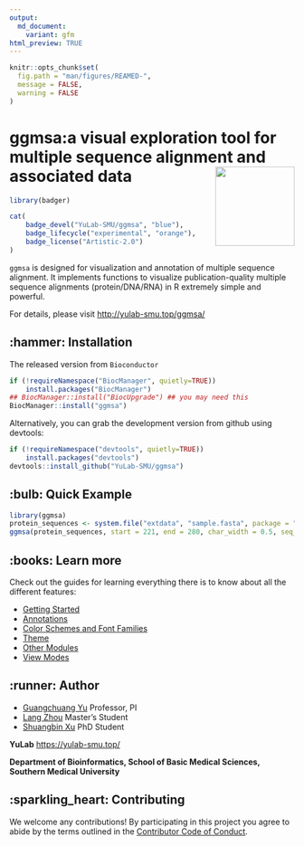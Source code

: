 ```yaml
---
output: 
  md_document:
    variant: gfm
html_preview: TRUE
---
```

<!-- README.md is generated from README.Rmd. Please edit that file -->

```r
knitr::opts_chunk$set(
  fig.path = "man/figures/REAMED-",
  message = FALSE,
  warning = FALSE
)
```
#  ggmsa:a visual exploration tool for multiple sequence alignment and associated data <img src="man/figures/logo.png" height="140" align="right" />

```r
library(badger)
```

```r
cat(
	badge_devel("YuLab-SMU/ggmsa", "blue"),
	badge_lifecycle("experimental", "orange"),
	badge_license("Artistic-2.0")
)
```
<!-- badges: start -->
<!-- [![CRAN_Release_Badge](https://www.r-pkg.org/badges/version-ago/ggmsa)](https://cran.r-project.org/package=ggmsa)-->
<!-- [![CRAN_Download_Badge](https://cranlogs.r-pkg.org/badges/grand-total/ggmsa?color=green)](https://cran.r-project.org/package=ggmsa)-->
<!-- badges: end -->


`ggmsa` is designed for visualization and annotation of multiple sequence alignment. It implements functions to visualize publication-quality multiple sequence alignments (protein/DNA/RNA) in R extremely simple and powerful. 

For details, please visit <http://yulab-smu.top/ggmsa/>


##  :hammer: Installation

The released version from `Bioconductor`

```r
if (!requireNamespace("BiocManager", quietly=TRUE))
    install.packages("BiocManager")
## BiocManager::install("BiocUpgrade") ## you may need this
BiocManager::install("ggmsa")
```

Alternatively, you can grab the development version from github using devtools:

```r
if (!requireNamespace("devtools", quietly=TRUE))
    install.packages("devtools")
devtools::install_github("YuLab-SMU/ggmsa")
```


##  :bulb: Quick Example 

```r
library(ggmsa)
protein_sequences <- system.file("extdata", "sample.fasta", package = "ggmsa")
ggmsa(protein_sequences, start = 221, end = 280, char_width = 0.5, seq_name = TRUE) + geom_seqlogo() + geom_msaBar()
```


##  :books: Learn more

Check out the guides for learning everything there is to know about all the different features:

- [Getting Started](https://yulab-smu.github.io/ggmsa/articles/ggmsa.html)
- [Annotations](https://yulab-smu.github.io/ggmsa/articles/guides/Annotations.html)
- [Color Schemes and Font Families](https://yulab-smu.github.io/ggmsa/articles/guides/Color_schemes_And_Font_Families.html)
- [Theme](https://yulab-smu.github.io/ggmsa/articles/guides/MSA_theme.html)
- [Other Modules](https://yulab-smu.github.io/ggmsa/articles/guides/Other_Modules.html)
- [View Modes](https://yulab-smu.github.io/ggmsa/articles/guides/View_modes.html)

##  :runner: Author

- [Guangchuang Yu](https://guangchuangyu.github.io)  Professor, PI 
- [Lang Zhou](https://github.com/nyzhoulang)  Master's Student
- [Shuangbin Xu](https://github.com/xiangpin)  PhD Student

**YuLab**  <https://yulab-smu.top/>

**Department of Bioinformatics, School of Basic Medical Sciences, Southern Medical University**



## :sparkling_heart: Contributing

We welcome any contributions! By participating in this project you agree to abide
by the terms outlined in the [Contributor Code of Conduct](https://github.com/YuLab-SMU/ggmsa/blob/master/CONDUCT.md).


